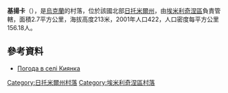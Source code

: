 {{coord|50|39|36|N|28|5|23|E|scale:30000|display=title}}

'''基揚卡'''（{{lang-uk|Киянка}}），是[[烏克蘭|烏克蘭]]的村落，位於該國北部[[日托米爾州|日托米爾州]]，由[[埃米利奇涅區|埃米利奇涅區]]負責管轄，面積2.7平方公里，海拔高度213米，2001年人口422，人口密度每平方公里156.18人。

==參考資料==
* [http://weather.in.ua/ua/zhitomirskaja/10527 Погода в селі Киянка]{{Wayback|url=http://weather.in.ua/ua/zhitomirskaja/10527 |date=20111219161548 }}

{{DEFAULTSORT:Киянка}}
[[Category:日托米爾州村落|Category:日托米爾州村落]]
[[Category:埃米利奇涅區村落|Category:埃米利奇涅區村落]]


{{Zhytomyr-geo-stub}}
